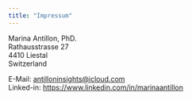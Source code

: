 ```yaml
---
title: "Impressum"
---
```


Marina Antillon, PhD.  
Rathausstrasse 27  
4410 Liestal  
Switzerland  

E-Mail: [antilloninsights@icloud.com](antilloninsights@icloud.com)  
Linked-in: [https://www.linkedin.com/in/marinaantillon](https://www.linkedin.com/in/marinaantillon)

<!--

Need to protect the email from spam: 
https://www.ionos.com/digitalguide/e-mail/e-mail-security/protecting-your-email-address-how-to-do-it/?srsltid=AfmBOoo-GwzCDvKdw2eqO4ApW9BOyWy41s2WDK4GRdXhP065wc_J_BLz

https://www.termsfeed.com/blog/sample-impressum-template/#:~:text=Summary-,What%20is%20an%20Impressum%3F,that%20explains%20ownership%20and%20authorship.
https://www.hostpoint.ch/en/blog/obligation-impressum/
https://support.google.com/merchants/answer/14675634?hl=en
https://en.support.hosttech.ch/knowledge-base/do-i-need-an-imprint/

Content Imprint:

Private individuals:

Name / First name
Contact address (P.O. Box is not sufficient)
Email address: directly linked / clickable
(Phone number: voluntary)
(Further contact info / social media: voluntary)

Legal entities:

Company name according to entry in the commercial register
(UID: voluntary)
Contact address (P.O. Box is not sufficient)
Email address: directly linked / clickable
(Phone number: voluntary)
(Further contact info / social media: voluntary)

The imprint must be linked on every single page of the website.

-->

